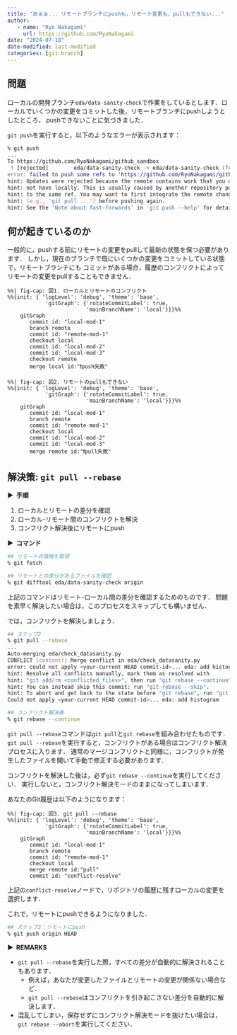 ```yaml
---
title: "あぁぁ... リモートブランチにpushも，リモート変更も，pullもできない..."
author: 
   - name: "Ryo Nakagami"
     url: https://github.com/RyoNakagami
date: "2024-07-18"
date-modified: last-modified
categories: [git branch]
---
```


## 問題

ローカルの開発ブランチ`eda/data-sanity-check`で作業をしているとします．ローカルでいくつかの変更をコミットした後，リモートブランチにpushしようとしたところ，
pushできないことに気づきました．

`git push`を実行すると，以下のようなエラーが表示されます：

```zsh
% git push
...
To https://github.com/RyoNakagami/github_sandbox
 ! [rejected]        eda/data-sanity-check -> eda/data-sanity-check (fetch first)
error: failed to push some refs to 'https://github.com/RyoNakagami/github_sandbox'
hint: Updates were rejected because the remote contains work that you do
hint: not have locally. This is usually caused by another repository pushing
hint: to the same ref. You may want to first integrate the remote changes
hint: (e.g., 'git pull ...') before pushing again.
hint: See the 'Note about fast-forwards' in 'git push --help' for details.
```

## 何が起きているのか

一般的に，pushする前にリモートの変更をpullして最新の状態を保つ必要があります．
しかし，現在のブランチで既にいくつかの変更をコミットしている状態で，リモートブランチにも
コミットがある場合，履歴のコンフリクトによってリモートの変更をpullすることもできません．

::: {layout-ncol=2}

```mermaid
%%| fig-cap: 図1. ローカルとリモートのコンフリクト
%%{init: { 'logLevel': 'debug', 'theme': 'base', 
            'gitGraph': {'rotateCommitLabel': true,
                         'mainBranchName': 'local'}}}%%
    gitGraph
       commit id: "local-mod-1"
       branch remote
       commit id: "remote-mod-1"
       checkout local
       commit id: "local-mod-2"
       commit id: "local-mod-3"
       checkout remote
       merge local id:"❗️push失敗"
```

```mermaid
%%| fig-cap: 図2. リモートのpullもできない
%%{init: { 'logLevel': 'debug', 'theme': 'base', 
            'gitGraph': {'rotateCommitLabel': true,
                         'mainBranchName': 'local'}}}%%
    gitGraph
       commit id: "local-mod-1"
       branch remote
       commit id: "remote-mod-1"
       checkout local
       commit id: "local-mod-2"
       commit id: "local-mod-3"
       merge remote id:"❗️pull失敗"
```

:::

## 解決策: `git pull --rebase`

<strong > &#9654;&nbsp; 手順</strong>

1. ローカルとリモートの差分を確認
2. ローカル-リモート間のコンフリクトを解決
3. コンフリクト解決後にリモートにpush

<strong > &#9654;&nbsp; コマンド</strong>

```zsh
## リモートの情報を取得
% git fetch

## リモートとの差分があるファイルを確認
% git difftool eda/data-sanity-check origin
```

上記のコマンドはリモート-ローカル間の差分を確認するためのものです．
問題を素早く解決したい場合は，このプロセスをスキップしても構いません．

では，コンフリクトを解決しましょう．

```zsh
## ステップ2
% git pull --rebase
...
Auto-merging eda/check_datasanity.py
CONFLICT (content): Merge conflict in eda/check_datasanity.py
error: could not apply <your-current HEAD commit-id>... eda: add histogram
hint: Resolve all conflicts manually, mark them as resolved with
hint: "git add/rm <conflicted_files>", then run "git rebase --continue".
hint: You can instead skip this commit: run "git rebase --skip".
hint: To abort and get back to the state before "git rebase", run "git rebase --abort".
Could not apply <your-current HEAD commit-id>... eda: add histogram

## コンフリクト解決後
% git rebase --continue
```

`git pull --rebase`コマンドは`git pull`と`git rebase`を組み合わせたものです．
`git pull --rebase`を実行すると，コンフリクトがある場合はコンフリクト解決プロセスに入ります．
通常のマージコンフリクトと同様に，コンフリクトが発生したファイルを開いて手動で修正する必要があります．

コンフリクトを解決した後は，必ず`git rebase --continue`を実行してください．
実行しないと，コンフリクト解決モードのままになってしまいます．

あなたのGit履歴は以下のようになります：

```mermaid
%%| fig-cap: 図3. git pull --rebase
%%{init: { 'logLevel': 'debug', 'theme': 'base', 
            'gitGraph': {'rotateCommitLabel': true,
                         'mainBranchName': 'local'}}}%%
    gitGraph
       commit id: "local-mod-1"
       branch remote
       commit id: "remote-mod-1"
       checkout local
       merge remote id:"pull"
       commit id: "conflict-resolve"
```

上記の`conflict-resolve`ノードで，リポジトリの履歴に残すローカルの変更を選択します．

これで，リモートにpushできるようになりました．

```zsh
## ステップ3：リモートにpush
% git push origin HEAD
```

<strong > &#9654;&nbsp; REMARKS</strong>

- `git pull --rebase`を実行した際，すべての差分が自動的に解決されることもあります．
    - 例えば，あなたが変更したファイルとリモートの変更が関係ない場合など．
    - `git pull --rebase`はコンフリクトを引き起こさない差分を自動的に解決します．
- 混乱してしまい，保存せずにコンフリクト解決モードを抜けたい場合は，`git rebase --abort`を実行してください．